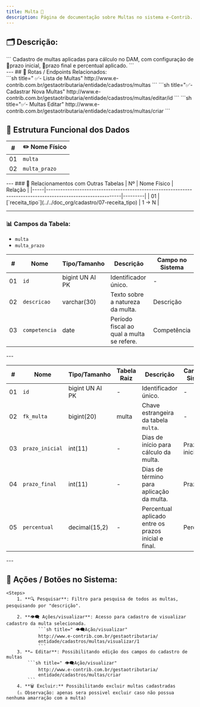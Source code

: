 ```yaml
---
title: Multa 📄
description: Página de documentação sobre Multas no sistema e-Contrib.
---
```


## 🗂️ Descrição:

<Aside type="tip" title="Cadastro de Multas">
    ```
    Cadastro de multas aplicadas para cálculo no DAM, com configuração
    de 📅prazo inicial, 📅prazo final e percentual aplicado.
    ```
</Aside>
---
## 🔁 Rotas / Endpoints Relacionados:
<br/>
<Tabs>
  <TabItem label="Lista de Multas" icon="setting">
   ```sh title=" ✅- Lista de Multas"
   http://www.e-contrib.com.br/gestaotributaria/entidade/cadastros/multas
   ```
  </TabItem>
  <TabItem label="Cadastrar Novo" icon="add-document">
   ```sh title="✅- Cadastrar Nova Multas"
   http://www.e-contrib.com.br/gestaotributaria/entidade/cadastros/multas/editar/id
   ```
  </TabItem>
  <TabItem label="Multas Editar" icon="pencil">
   ```sh title="✅- Multas Editar"
   http://www.e-contrib.com.br/gestaotributaria/entidade/cadastros/multas/criar
   ```
  </TabItem>
</Tabs>

## 🧩 Estrutura Funcional dos Dados

<Card title="Tabelas sobre Multa: " type="tip" icon="seti:db">

| #  | ✏️ Nome Físico     |
|-----|-----------------|
| 01  | `multa`         |
| 02  | `multa_prazo` <Badge text="Tabela Relacional" size="small" /> |

</Card>
---
### 🔗 Relacionamentos com Outras Tabelas

<Card title="Tabelas relacionadas com Multa: " type="tip" icon="seti:db">
| Nº  | Nome Físico                                                                                                 | Relação |
|-----|-------------------------------------------------------------------------------------------------------------|---------|
| 01  | [`receita_tipo`](../../doc_org/cadastro/07-receita_tipo) | 1 → N   |
</Card>

---

### 📊 Campos da Tabela:

-  `multa`  
 - `multa_prazo`

<Card title="Campos de multa:" type="tip" icon="seti:db">

| #  | Nome          | Tipo/Tamanho        | Descrição                                                 | Campo no Sistema  |
|-----|---------------|---------------------|------------------------------------------------------------|-------------------|
| 01  | `id`<Badge text="🗝️PK" size="small" variant="success" />          | bigint UN AI PK     | Identificador único.                                       | -                 |
| 02  | `descricao`   | varchar(30)         | Texto sobre a natureza da multa.                           | Descrição         |
| 03  | `competencia` | date                | Período fiscal ao qual a multa se refere.                  | Competência       |
</Card>
---
<Card title="Campos de multa_prazo" type="tip" icon="seti:db">

| #  | Nome            | Tipo/Tamanho      | Tabela Raiz | Descrição                                                                 | Campo no Sistema |
|-----|-----------------|-------------------|-------------|---------------------------------------------------------------------------|------------------|
| 01  | `id` <Badge text="🗝️PK" size="small" variant="success" />            | bigint UN AI PK   | -           | Identificador único.                                                     | -                |
| 02  | `fk_multa`      | bigint(20)        | multa       | Chave estrangeira da tabela `multa`.                                     | -                |
| 03  | `prazo_inicial` | int(11)           | -           | Dias de início para cálculo da multa.                                    | Prazo inicial    |
| 04  | `prazo_final`   | int(11)           | -           | Dias de término para aplicação da multa.                                 | Prazo final      |
| 05  | `percentual`    | decimal(15,2)     | -           | Percentual aplicado entre os prazos inicial e final.                     | Percentual       |
</Card>
---

## 🧪 Ações / Botões no Sistema:
    <Steps>
        1. **🔍 Pesquisar**: Filtro para pesquisa de todos as multas, pesquisando por "descrição".
            
        2. **👁️‍🗨️ Ações/visualizar**: Acesso para cadastro de visualizar cadastro da multa selecionada.
                ```sh title=" 👁️‍🗨️Ação/visualizar"
                http://www.e-contrib.com.br/gestaotributaria/
                entidade/cadastros/multas/visualizar/1
                ```
        3. **✏️ Editar**: Possibilitando edição dos campos do cadastro de multas
            ```sh title=" 👁️‍🗨️Ação/visualizar"
                http://www.e-contrib.com.br/gestaotributaria/
                entidade/cadastros/multas/criar
            ```
        4. **🗑 Excluir:** Possibilitando excluir multas cadastradas 
        (⚠ Observação: apenas sera possivel excluir caso não possua nenhuma amarração com a multa)
        
   </Steps>


